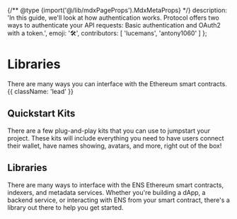
{/** @type {import('@/lib/mdxPageProps').MdxMetaProps} */}
    description: 'In this guide, we\'ll look at how authentication works. Protocol offers two ways to authenticate your API requests: Basic authentication and OAuth2 with a token.',
    emoji: '🛠️',
    contributors: [
        'lucemans',
        'antony1060'
    ]
};

# Libraries

There are many ways you can interface with the Ethereum smart contracts. {{ className: 'lead' }}

## Quickstart Kits

There are a few plug-and-play kits that you can use to jumpstart your project. These kits will include everything you need to have users connect their wallet, have names showing, avatars, and more, right out of the box!

<ConnectKits />

## Libraries

There are many ways to interface with the ENS Ethereum smart contracts, indexers, and metadata services. Whether you're building a dApp, a backend service, or interacting with ENS from your smart contract, there's a library out there to help you get started.

<Libraries />

